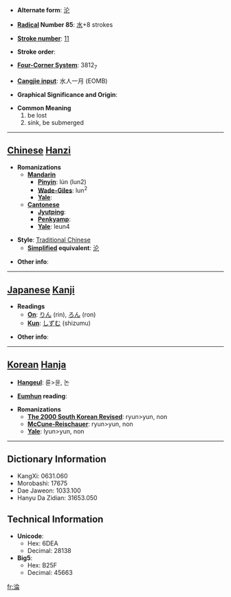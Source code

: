 * '''Alternate form''': [[沦]]

* '''[[Wiktionary:Chinese radical index| Radical]] Number 85''': [[Wiktionary:Chinese radical index 水|水]]+8 strokes

* '''[[Wiktionary:Chinese total strokes index|Stroke number]]''': [[Wiktionary:Chinese total strokes index 11|11]]

* '''Stroke order''': 

* '''[[Wiktionary:Chinese four corner index|Four-Corner System]]''': 3812<sub>7</sub>

* '''[[Wiktionary:Chinese Cangjie index|Cangjie input]]''': 水人一月 (EOMB)

* '''Graphical Significance and Origin''': 

* '''Common Meaning'''
*#be lost
*# sink, be submerged


----

== [[Chinese]] [[Hanzi]] ==

* '''Romanizations'''
** '''[[Mandarin]]'''
*** '''[[Pinyin]]''': lún (lun2)
*** '''[[Wade-Giles]]''': lun<sup>2</sup>
*** '''[[Yale]]''': 
** '''[[Cantonese]]'''
*** '''[[Jyutping]]''':
*** '''[[Penkyamp]]''': 
*** '''[[Yale]]''': leun4

* '''Style''': [[Traditional Chinese]] 
** '''[[Simplified Chinese|Simplified]] equivalent''': [[沦]]

* '''Other info''': 

----

== [[Japanese]] [[Kanji]] ==

* '''Readings'''
** '''[[On]]''': [[りん]] (rin), [[ろん]] (ron)
** '''[[Kun]]''': [[しずむ]] (shizumu)

* '''Other info''':  

----

== [[Korean]] [[Hanja]] ==

* '''[[Hangeul]]''': 륜>윤, 논

* '''[[Eumhun]] reading''': 

* '''Romanizations'''
** '''[[The 2000 South Korean Revised Romanization|The 2000 South Korean Revised]]''': ryun>yun, non
** '''[[McCune-Reischauer]]''': ryun>yun, non
** '''[[Yale]]''': lyun>yun, non

----

== Dictionary Information ==

* KangXi: 0631.060
* Morobashi: 17675
* Dae Jaweon: 1033.100
* Hanyu Da Zidian: 31653.050

== Technical Information ==

* '''Unicode''':
** Hex: 6DEA
** Decimal: 28138
* '''Big5''':
** Hex: B25F
** Decimal: 45663

[[fr:淪]]